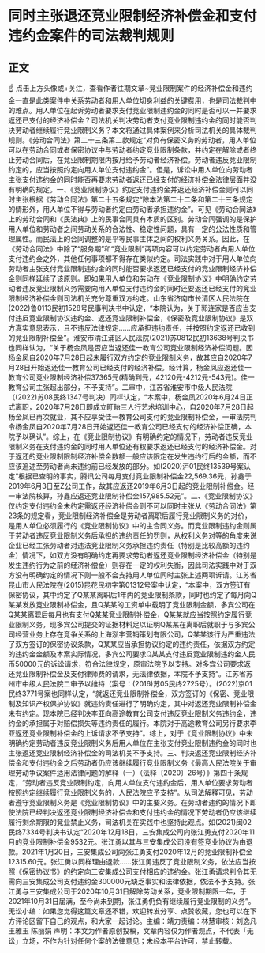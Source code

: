 # 同时主张退还竞业限制经济补偿金和支付违约金案件的司法裁判规则
## 正文
☝ 点击上方头像或+关注，查看作者往期文章~竞业限制案件的经济补偿金和违约金一直是此类案件中关系劳动者和用人单位切身利益的关键费用，也是司法裁判中的难点。用人单位在起诉劳动者要求支付竞业限制违约金的同时是否可以一并要求返还已支付的经济补偿金？司法机关判决劳动者支付竞业限制违约金的同时能否判决劳动者继续履行竞业限制义务？本文将通过具体案例来分析司法机关的具体裁判规则。《劳动合同法》第二十三条第二款规定“对负有保密义务的劳动者，用人单位可以在劳动合同或者保密协议中与劳动者约定竞业限制条款，并约定在解除或者终止劳动合同后，在竞业限制期限内按月给予劳动者经济补偿。劳动者违反竞业限制约定的，应当按照约定向用人单位支付违约金”。但是，诉讼中用人单位向劳动者主张支付违约金的同时能否再要求劳动者返还已经支付的经济补偿金法律层面并没有明确的规定。一、《竞业限制协议》约定支付违约金并返还经济补偿金则可以同时主张根据《劳动合同法》第二十五条规定“除本法第二十二条和第二十三条规定的情形外，用人单位不得与劳动者约定由劳动者承担违约金”。可见《劳动合同法》上的劳动合同和《民法典》上的民事合同具有本质的区别。劳动合同强调的是保护用人单位和劳动者之间劳动关系的合法性、稳定性问题，具有一定的公法性质和管理属性。而民法上的合同调整的是平等民事主体之间的权利义务关系。因此，在《劳动合同法》中除了“服务期”和“竞业限制”两项内容可以约定劳动者向用人单位支付违约金之外，其他任何事项都不得存在类似约定。司法实践中对于用人单位向劳动者主张支付竞业限制违约金的同时能否要求返还已经支付的竞业限制经济补偿金则同样延续了该原则。即如果用人单位和劳动在《竞业限制协议》中明确约定劳动者违反竞业限制义务需要向用人单位支付违约金的同时还要返还已经支付的竞业限制经济补偿金则司法机关充分尊重双方约定。山东省济南市长清区人民法院在(2022)鲁0113民初1528号民事判决书中认定，“本院认为，关于郭连家是否应当支付违反竞业限制协议违约金、返还竞业限制补偿金，《保密及竞业限制协议》是双方真实意思表示，且不违反法律规定……应承担违约责任，并按照约定返还已收到的竞业限制补偿金”。淮安市清江浦区人民法院(2021)苏0812民初13638号判决书也同样认为，“关于杨金凤是否应当返还佳一教育公司竞业限制经济补偿问题。因杨金凤自2020年7月28日起未履行双方约定的竞业限制义务，故其应自2020年7月28日开始返还佳一教育公司已经支付的经济补偿。经计算，杨金凤应返还佳一教育公司竞业限制经济补偿37365元(精确到元，42120元-4212元-543元)。佳一教育公司主张超出部分，不予支持”。二审中，江苏省淮安市中级人民法院（(2022)苏08民终1347号判决）同样认定，“本案中，杨金凤2020年6月24日正式离职，2020年7月28日即成立盱眙三人行艺术培训中心，自2020年7月28日起杨金凤已再次就业，其不应享受佳一教育公司支付的竞业限制补偿金，一审法院判令杨金凤自2020年7月28日开始返还佳一教育公司已经支付的经济补偿正确，本院予以确认”。综上，在《竞业限制协议》有明确约定的情况下，劳动者违反竞业限制义务在支付违约金的同时用人单位还有权要求返还已经支付的经济补偿金。对于返还的竞业限制限制经济补偿金数额一般应该限定在发生违约行后的金额，而不应该追述至劳动者尚未违约前已经发放的部分。如(2020)沪01民终13539号案认定“根据已查明的事实，腾讯公司每月支付竞业限制补偿金22,569.36元，孙鑫于2019年6月3日至Z公司工作，故其应返还2019年6月3日起的竞业限制补偿金。经一审法院核算，孙鑫应返还竞业限制补偿金157,985.52元”。二、《竞业限制协议》仅约定支付违约金未约定需返还经济补偿金则不可以同时主张从《劳动合同法》第23条的规定看，竞业限制经济补偿金是劳动者离职后履行竞业限制义务的对价，是用人单位必须履行的《竞业限制协议》中的主合同义务。而竞业限制违约金则属于劳动者违反竞业限制义务后承担的违约责任的罚则，从权利义务对等的角度来说企业已经主张劳动者对违法竞业限制义务承担违约责任（特别是比较高额的违约金）情况下，如双方没有明确约定再要求劳动者返还竞业限制经济补偿金（特别是发生违约行为之前的经济补偿金）则存在一定的权利失衡，因此司法实践中对于双方没有明确约定的情况下则一般不会支持用人单位同时主张上述两项诉请。江苏省昆山市人民法院在(2015)昆花民初字第01312号案中认定，“本案中，双方签订有保密协议，其中约定了Q某某离职后1年内的竞业限制条款，同时也约定了每月向Q某某发放竞业限制补偿金，且Q某某的工资单中载明了竞业限制金额，多宾公司在Q某某离职后每月也有支付Q某某竞业限制补偿金，Q某某就应当按照约定履行竞业限制义务，现多宾公司提交的证据材料足以证明Q某某在离职后就职于与多宾公司经营业务上存在竞争关系的上海泓宇营销策划有限公司，Q某某该行为严重违法了双方签订的保密协议条款，Q某某应当承担协议约定的违约责任，依据双方约定的违约金金额及本案实际情况，多宾公司要求Q某某支付违反竞业限制违约金人民币50000元的诉讼请求，符合法律规定，原审法院予以支持。对多宾公司要求返还竞业限制补偿金及支付律师费的请求，无法律依据，本院不予支持“。江苏省苏州市中级人民法院二审予以维持（案号：(2016)苏05民终2725号）。(2022)京01民终3771号案也同样认定，“就返还竞业限制补偿金，双方签订的《保密、竞业限制及知识产权保护协议》就违约责任进行了明确约定，其中对返还竞业限制补偿金未有约定。现本院已经判决李亚向高途教育公司支付违反竞业限制义务违约金，违约金的承担属于对赔偿损失等违约责任的履行。本院对于高途教育公司另行要求李亚返还竞业限制补偿金的上诉请求不予支持”。综上，对于《竞业限制协议》中未明确约定劳动者违反竞业限制义务后用人单位在主张支付竞业限制违约金的同时也主张返还竞业限制经济补偿金的司法机关不予支持。三、判决返还竞业限制经济补偿金和支付违约金之后劳动者仍应该继续履行竞业限制义务《最高人民法院关于审理劳动争议案件适用法律问题的解释（一）（法释〔2020〕26号）》第四十条规定，“劳动者违反竞业限制约定，向用人单位支付违约金后，用人单位要求劳动者按照约定继续履行竞业限制义务的，人民法院应予支持”。从司法解释可见，劳动者遵守竞业限制义务是《竞业限制协议》中的主要义务。在劳动者违约的情况下即使法院已经判决返还竞业限制经济补偿金和支付违约金的情况下劳动者仍应该继续履行剩余期限的竞业禁止义务，司法机关在实践中也坚持此观点。如(2021)闽02民终7334号判决书认定“2020年12月18日，三安集成公司向张江勇支付2020年11月的竞业限制补偿金9532元。张江勇以其与三安集成公司没有签竞业协议为由退款。2021年1月20日，三安集成公司向张江勇支付2020年12月的竞业限制补偿金12315.60元。张江勇以同样理由退款……张江勇违反了竞业限制义务，依法应当按照《保密协议书》的约定向三安集成公司支付相应的违约金。张江勇请求判令其无需向三安集成公司支付违约金300000元缺乏事实和法律依据，依法不予支持。张江勇与三安集成公司于2020年10月31日解除劳动关系，竞业限制期限一年，于2021年10月31日届满，至今尚未到期，张江勇仍负有继续履行竞业限制的义务”。无讼小编：如果您觉得这篇文章还不错，欢迎转发分享、点赞收藏，您也可以在下方评论区留下自己的观点，和大家一起讨论。主编：靖力责编：林慧审核：刘逸凡 王雅玉 陈丽娟 声明：本文为作者原创投稿，文章内容仅为作者观点，不代表「无讼」立场，不作为针对任何个案的法律意见；未经本平台许可，禁止转载。